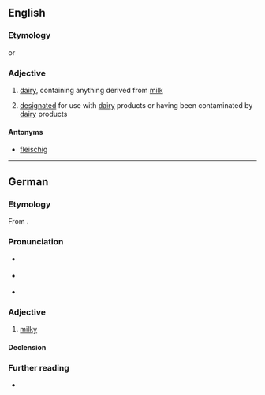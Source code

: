 ==English==

===Etymology===
{{etyl|yi|en}} {{m|yi|מילכיק}} or {{etyl|de|en}} {{m|de|milchig||milky}}

===Adjective===
{{en-adj|-}}

# {{lb|en|Judaism|of food}} [[dairy]], containing anything derived from [[milk]]
# {{lb|en|Judaism|of kitchenware}} [[designated]] for use with [[dairy]] products or having been contaminated by [[dairy]] products

====Antonyms====
* [[fleischig]]

----

==German==

===Etymology===
From {{suffix|de|Milch|ig|gloss1=milk|gloss2=-y}}.

===Pronunciation===
* {{IPA|de|/ˈmɪlçɪç/}} {{qualifier|standard}}
* {{IPA|de|/ˈmɪlçɪk/}} {{qualifier|common form in southern Germany, Austria, and Switzerland}}
* {{hyphenation|de|mil|chig}}
{{rfap|de}}

===Adjective===
{{de-adj|milchiger|milchigsten}}

# [[milky]]

====Declension====
{{de-decl-adj|milchig|milchiger|milchigst}}

===Further reading===
* {{R:Duden}}